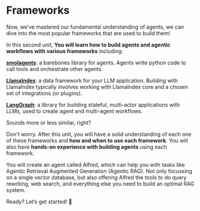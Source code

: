 # Frameworks

Now, we've mastered our fundamental understanding of agents, we can dive into the most popular frameworks that are used to build them!

In this second unit, **You will learn how to build agents and agentic workflows with various frameworks** including:

**[smolagents](https://github.com/huggingface/smolagents)**: a barebones library for agents. Agents write python code to call tools and orchestrate other agents.

**[LlamaIndex](https://github.com/run-llama/llama_index)**: a data framework for your LLM application. Building with LlamaIndex typically involves working with LlamaIndex core and a chosen set of integrations (or plugins).

**[LangGraph](https://github.com/langchain-ai/langgraph)**: a library for building stateful, multi-actor applications with LLMs, used to create agent and multi-agent workflows.

Sounds more or less similar, right?

Don't worry. After this unit, you will have a solid understanding of each one of these frameworks and **how and when to use each framework**. You will also have **hands-on experience with building agents** using each framework.

You will create an agent called Alfred, which can help you with tasks like Agentic Retrieval Augmented Generation (Agentic RAG).
Not only focussing on a single vector database, but also offering Alfred the tools to do query rewriting, web search, and everything else you need to build an optimal RAG system.

Ready? Let’s get started! 🚀